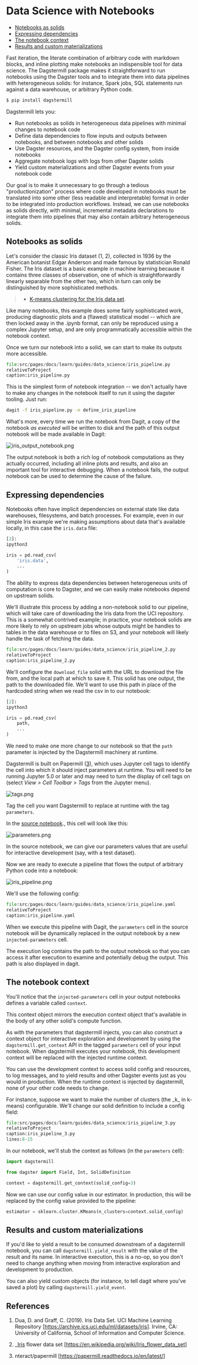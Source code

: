 
# Data Science with Notebooks

- [Notebooks as solids](#notebooks-as-solids)
- [Expressing dependencies](#expressing-dependencies)
- [The notebook context](#the-notebook-context)
- [Results and custom materializations](#results-and-custom-materializations)

Fast iteration, the literate combination of arbitrary code with markdown
blocks, and inline plotting make notebooks an indispensible tool for
data science. The Dagstermill package makes it straightforward to run
notebooks using the Dagster tools and to integrate them into data
pipelines with heterogeneous solids: for instance, Spark jobs, SQL
statements run against a data warehouse, or arbitrary Python code.

```bash
$ pip install dagstermill
```

Dagstermill lets you:

- Run notebooks as solids in heterogeneous data pipelines with minimal
  changes to notebook code
- Define data dependencies to flow inputs and outputs between
  notebooks, and between notebooks and other solids
- Use Dagster resources, and the Dagster config system, from inside
  notebooks
- Aggregate notebook logs with logs from other Dagster solids
- Yield custom materializations and other Dagster events from your
  notebook code

Our goal is to make it unnecessary to go through a tedious
"productionization" process where code developed in notebooks must be
translated into some other (less readable and interpretable) format in
order to be integrated into production workflows. Instead, we can use
notebooks as solids directly, with minimal, incremental metadata
declarations to integrate them into pipelines that may also contain
arbitrary heterogeneous solids.

## Notebooks as solids

Let's consider the classic Iris dataset (1, 2), collected in 1936
by the American botanist Edgar Anderson and made famous by statistician
Ronald Fisher. The Iris dataset is a basic example in machine learning
because it contains three classes of observation, one of which is
straightforwardly linearly separable from the other two, which in turn
can only be distinguished by more sophisticated methods.

> - [K-means clustering for the Iris data set](/assets/source/learn/guides/data_science/iris-kmeans.ipynb).

Like many notebooks, this example does some fairly sophisticated work,
producing diagnostic plots and a (flawed) statistical model -- which
are then locked away in the .ipynb format, can only be reproduced using
a complex Jupyter setup, and are only programmatically accessible within
the notebook context.

Once we turn our notebook into a solid, we can start to make its outputs
more accessible.

```python literalinclude
file:src/pages/docs/learn/guides/data_science/iris_pipeline.py
relativeToProject
caption:iris_pipeline.py
```

This is the simplest form of notebook integration -- we don't actually
have to make any changes in the notebook itself to run it using the
dagster tooling. Just run:

```bash
dagit -f iris_pipeline.py -n define_iris_pipeline
```

What's more, every time we run the notebook from Dagit, a copy of the
notebook _as executed_ will be written to disk and the path
of this output notebook will be made available in Dagit:

![iris_output_notebook.png](/assets/images/learn/guides/data_science/iris_output_notebook.png)

The output notebook is both a rich log of notebook computations as they
actually occurred, including all inline plots and results, and also an
important tool for interactive debugging. When a notebook fails, the
output notebook can be used to determine the cause of the failure.

## Expressing dependencies

Notebooks often have implicit dependencies on external state like data
warehouses, filesystems, and batch processes. For example, even in our
simple Iris example we're making assumptions about data that's
available locally, in this case the `iris.data` file:

```python
[2]:
ipython3

iris = pd.read_csv(
    'iris.data',
    ...
)
```

The ability to express data dependencies between heterogeneous units of
computation is core to Dagster, and we can easily make notebooks depend
on upstream solids.

We'll illustrate this process by adding a non-notebook solid to our
pipeline, which will take care of downloading the Iris data from the UCI
repository. This is a somewhat contrived example; in practice, your
notebook solids are more likely to rely on upstream jobs whose outputs
might be handles to tables in the data warehouse or to files on S3, and
your notebook will likely handle the task of fetching the data.

```python literalinclude emphasize-lines=3,5,11,18-19
file:src/pages/docs/learn/guides/data_science/iris_pipeline_2.py
relativeToProject
caption:iris_pipeline_2.py
```

We'll configure the `download_file` solid with the URL to download the
file from, and the local path at which to save it. This solid has one
output, the path to the downloaded file. We'll want to use this path in
place of the hardcoded string when we read the csv in to our notebook:

```python
[2]:
ipython3

iris = pd.read_csv(
    path,
    ...
)
```

We need to make one more change to our notebook so that the `path`
parameter is injected by the Dagstermill machinery at runtime.

Dagstermill is built on Papermill ([3](#3)), which uses Jupyter cell tags to identify the cell into
which it should inject parameters at runtime. You will need to be
running Jupyter 5.0 or later and may need to turn the display of cell
tags on (select _View \> Cell Toolbar \> Tags_ from the Jupyter menu).

![tags.png](/assets/images/learn/guides/data_science/tags.png)

Tag the cell you want Dagstermill to replace at runtime with the tag
`parameters`.

In the [source notebook](/assets/source/learn/guides/data_science/iris-kmeans_2.ipynb)., this cell will look like
this:

![parameters.png](/assets/images/learn/guides/data_science/parameters.png)

In the source notebook, we can give our parameters values that are
useful for interactive development (say, with a test dataset).

Now we are ready to execute a pipeline that flows the output of
arbitrary Python code into a notebook:

![iris_pipeline.png](/assets/images/learn/guides/data_science/iris_pipeline.png)

We'll use the following config:

```python literalinclude
file:src/pages/docs/learn/guides/data_science/iris_pipeline.yaml
relativeToProject
caption:iris_pipeline.yaml
```

When we execute this pipeline with Dagit, the `parameters` cell in the
source notebook will be dynamically replaced in the output notebook by a
new `injected-parameters` cell.

The execution log contains the path to the output notebook so that you
can access it after execution to examine and potentially debug the
output. This path is also displayed in dagit.

## The notebook context

You'll notice that the `injected-parameters` cell in your output
notebooks defines a variable called `context`.

This context object mirrors the execution context object that's
available in the body of any other solid's compute function.

As with the parameters that dagstermill injects, you can also construct
a context object for interactive exploration and development by using
the `dagstermill.get_context` API in the tagged `parameters` cell of
your input notebook. When dagstermill executes your notebook, this
development context will be replaced with the injected runtime context.

You can use the development context to access solid config and
resources, to log messages, and to yield results and other Dagster
events just as you would in production. When the runtime context is
injected by dagstermill, none of your other code needs to change.

For instance, suppose we want to make the number of clusters (the \_k\_ in k-means)
configurable. We'll change our solid definition to include a config field:

```python literalinclude emphasize-lines=5-7
file:src/pages/docs/learn/guides/data_science/iris_pipeline_3.py
relativeToProject
caption:iris_pipeline_3.py
lines:8-15
```

In our notebook, we'll stub the context as follows (in the `parameters` cell):

```python
import dagstermill

from dagster import Field, Int, SolidDefinition

context = dagstermill.get_context(solid_config=3)
```

Now we can use our config value in our estimator. In production, this
will be replaced by the config value provided to the pipeline:

```python
estimator = sklearn.cluster.KMeans(n_clusters=context.solid_config)
```

## Results and custom materializations

If you'd like to yield a result to be consumed downstream of a
dagstermill notebook, you can call `dagstermill.yield_result` with the
value of the result and its name. In interactive execution, this is a
no-op, so you don't need to change anything when moving from
interactive exploration and development to production.

You can also yield custom <PyObject module="dagster" object="Materialization" /> objects
(for instance, to tell dagit where you've saved a plot) by calling `dagstermill.yield_event`.

## References

<span id="1" />

1.  Dua, D. and Graff, C. (2019). Iris Data Set. UCI Machine Learning
    Repository \[<https://archive.ics.uci.edu/ml/datasets/iris>\].
    Irvine, CA: University of California, School of Information and
    Computer Science.
    
<span id="2" />

2.  \_[Iris]() flower data set
    \[<https://en.wikipedia.org/wiki/Iris_flower_data_set>\]

<span id="3" />

3.  nteract/papermill \[<https://papermill.readthedocs.io/en/latest/>\]
